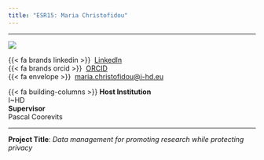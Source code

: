 ```yaml
---
title: "ESR15: Maria Christofidou"
---
```


---

:::{layout="[30, 60, 50]" .profile-text}

![](https://github.com/helical-itn/helical-itn.github.io/blob/main/site/assets/esr_pictures/maria_square.jpg?raw=true){.img-profile}

{{< fa brands linkedin >}}\  [LinkedIn](https://www.linkedin.com/in/maria-christofidou-64481399/)<br>
{{< fa brands orcid >}} \ [ORCID](https://orcid.org/0000-0002-0873-1161)<br>
{{< fa envelope >}} \ [maria.christofidou@i-hd.eu](mailto:maria.christofidou@i-hd.eu)<br>

{{< fa building-columns >}} **Host Institution** <br> I~HD <br>
**Supervisor** <br> Pascal Coorevits

::: 

---

**Project Title**: *Data management for promoting research while protecting privacy*